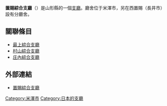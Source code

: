 '''置賜綜合支廳'''（{{lang|ja|おきたまそうごうしちょう}}）是山形縣的一個[[支廳|支廳]]。廳舍位于米澤市，另在西置賜（長井市）設有分廳舍。

== 關聯條目 ==
*[[最上綜合支廳|最上綜合支廳]]
*[[村山綜合支廳|村山綜合支廳]]
*[[庄內綜合支廳|庄內綜合支廳]]

== 外部連結 ==
*[http://www.pref.yamagata.jp/regional/okitama_bo/ 置賜綜合支廳] {{Wayback|url=http://www.pref.yamagata.jp/regional/okitama_bo/ |date=20201001203019 }} 

[[Category:米澤市|Category:米澤市]]
[[Category:日本的支廳|Category:日本的支廳]]